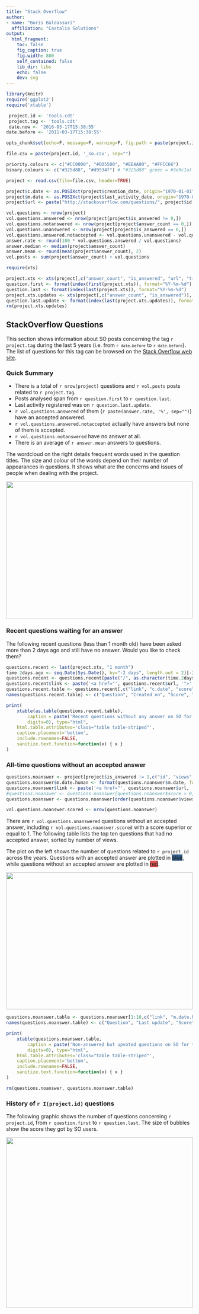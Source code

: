 ```yaml
---
title: "Stack Overflow"
author:
- name: "Boris Baldassari"
  affiliation: "Castalia Solutions"
output:
  html_fragment:
    toc: false
    fig_caption: true
    fig.width: 800
    self_contained: false
    lib_dir: libs
    echo: false
    dev: svg
---
```


```r
library(knitr)
require('ggplot2')
require('xtable')

 project.id <- 'tools.cdt'
 project.tag <- 'tools.cdt'
 date.now <- '2016-03-17T15:38:55'
date.before <- '2011-03-17T15:38:55'

opts_chunk$set(echo=F, message=F, warning=F, fig.path = paste(project.id, '_', sep=""))

file.csv = paste(project.id, '_so.csv', sep="")

priority.colours <- c("#CC0000", "#DD5500", "#EEAA00", "#FFCC66")
binary.colours <- c("#325d88", "#d9534f") # "#325d88" green = #3e9c1a)

project <- read.csv(file=file.csv, header=TRUE)

project$c.date <- as.POSIXct(project$creation_date, origin="1970-01-01")
project$m.date <- as.POSIXct(project$last_activity_date, origin="1970-01-01")
project$url <- paste("http://stackoverflow.com/questions/", project$id, sep="")

vol.questions <- nrow(project)
vol.questions.answered <- nrow(project[project$is_answered != 0,])
vol.questions.notanswered <- nrow(project[project$answer_count == 0,])
vol.questions.unanswered <- nrow(project[project$is_answered == 0,])
vol.questions.answered.notaccepted <- vol.questions.unanswered - vol.questions.notanswered
answer.rate <- round(100 * vol.questions.answered / vol.questions)
answer.median <- median(project$answer_count)
answer.mean <- round(mean(project$answer_count), 2)
vol.posts <- sum(project$answer_count) + vol.questions

require(xts)

project.xts <- xts(project[,c("answer_count", "is_answered", "url", "title", "c.date", "m.date", "score", "views")], project$c.date)
question.first <- format(index(first(project.xts)), format="%Y-%m-%d")
question.last <- format(index(last(project.xts)), format="%Y-%m-%d")
project.xts.updates <- xts(project[,c("answer_count", "is_answered")], project$m.date)
question.last.update <- format(index(last(project.xts.updates)), format="%Y-%m-%d %H:%S")
rm(project.xts.updates)
```

<div class="row"><div class="col-lg-6">

## StackOverflow Questions

  <p>This section shows information about SO posts concerning the tag ``r project.tag`` during the last 5 years (i.e.&nbsp;from <code>`r date.before`</code> to <code>`r date.before`</code>). The list of questions for this tag can be browsed on the [Stack Overflow web site](https://stackoverflow.com/questions/tagged/`r project.tag`).</p>

  <h3>Quick Summary</h3>

  <ul>
  <li>There is a total of ``r nrow(project)`` questions and ``r vol.posts`` posts related to ``r project.tag``.</li>
  <li>Posts analysed span from ``r question.first`` to ``r question.last``.</li>
  <li>Last activity registered was on ``r question.last.update``.</li>
  <li>``r vol.questions.answered`` of them (``r paste(answer.rate, '%', sep="")``) have an accepted answered.</li>
  <li>``r vol.questions.answered.notaccepted`` actually have answers but none of them is accepted.</li>
  <li>``r vol.questions.notanswered`` have no answer at all.</li>
  <li>There is an average of ``r answer.mean`` answers to questions.</li>
  </ul>

  <p>The wordcloud on the right details frequent words used in the question titles. The size and colour of the words depend on their number of appearances in questions. It shows what are the concerns and issues of people when dealing with the project.</p>

 </div><div class="col-lg-5">
 
 <img src="/projects/`r project.id`/StackOverflow/so_tm.svg" frameborder="0" style="width: 100%; height: 370px" />

</div></div>

<h3>Recent questions waiting for an answer</h3>

<p>The following recent questions (less than 1 month old) have been asked more than 2 days ago and still have no answer. Would you like to check them?</p>


```r
questions.recent <- last(project.xts, "1 month")
time.2days.ago <- seq.Date(Sys.Date(), by="-2 days", length.out = 2)[-2]
questions.recent <- questions.recent[paste("/", as.character(time.2days.ago), sep="")]
questions.recent$link <- paste('<a href="', questions.recent$url, '">', questions.recent$title, '</a>', sep="")
questions.recent.table <- questions.recent[,c("link", "c.date", "score", "views")]
names(questions.recent.table) <- c("Question", "Created on", "Score", "Views")

print(
    xtable(as.table(questions.recent.table),
        caption = paste('Recent questions without any answer on SO for tag', project.id, sep=" "),
        digits=0), type="html",
    html.table.attributes='class="table table-striped"',
    caption.placement='bottom',
    include.rownames=FALSE,
    sanitize.text.function=function(x) { x }
)
```


### All-time questions without an accepted answer

```r
questions.noanswer <- project[project$is_answered != 1,c("id", "views", "score", "title", "url", "m.date")]
questions.noanswer$m.date.human <- format(questions.noanswer$m.date, format="%Y-%m-%d %H:%M")
questions.noanswer$link <- paste('<a href="', questions.noanswer$url, '">', questions.noanswer$title, '</a>', sep="")
#questions.noanswer <- questions.noanswer[questions.noanswer$score > 0,]
questions.noanswer <- questions.noanswer[order(questions.noanswer$views, decreasing=T),]

vol.questions.noanswer.scored <- nrow(questions.noanswer)
```

<div class="row"><div class="col-lg-6">

  <p>There are `r vol.questions.unanswered` questions without an accepted answer, including ``r vol.questions.noanswer.scored`` with a score superior or equal to 1. The following table lists the top ten questions that had no accepted answer, sorted by number of views.</p>

  <p>The plot on the left shows the number of questions related to ``r project.id`` across the years. Questions with an accepted answer are plotted in <span class="label" style="background-color: #325d88">blue</span>, while questions without an accepted answer are plotted in <span class="label" style="background-color: #d9534f">red</span>.</p>

 </div><div class="col-lg-6">

<img src="/projects/`r project.id`/StackOverflow/so_evolution.svg" frameborder="0" style="width: 100%; height: 370px" />

</div></div>

```r

questions.noanswer.table <- questions.noanswer[1:10,c("link", "m.date.human", "score", "views")]
names(questions.noanswer.table) <- c("Question", "Last update", "Score", "Views")

print(
    xtable(questions.noanswer.table,
        caption = paste('Non-answered but upvoted questions on SO for tag', project.id, sep=" "),
        digits=0), type="html",
    html.table.attributes='class="table table-striped"',
    caption.placement='bottom',
    include.rownames=FALSE,
    sanitize.text.function=function(x) { x }
)

rm(questions.noanswer, questions.noanswer.table)
```


<div class="row"><div class="col-lg-12">

### History of `r I(project.id)` questions

  <p>The following graphic shows the number of questions concerning  ``r project.id``, from ``r question.first`` to ``r question.last``. The size of bubbles show the score they got by SO users. </p>

<img src="/projects/`r project.id`/StackOverflow/so_plot.svg" frameborder="0" style="width: 100%; height: 460px" />

</div></div>